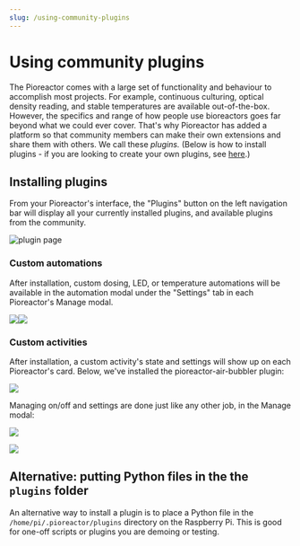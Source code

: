 ```yaml
---
slug: /using-community-plugins
---
```



# Using community plugins

The Pioreactor comes with a large set of functionality and behaviour to accomplish most projects. For example, continuous culturing, optical density reading, and stable temperatures are available out-of-the-box. However, the specifics and range of how people use bioreactors goes far beyond what we could ever cover. That's why Pioreactor has added a platform so that community members can make their own extensions and share them with others. We call these _plugins._ (Below is how to install plugins - if you are looking to create your own plugins, see [here](/developer-guide/Plugins/Turning%20your%20automation%20into%20a%20plugin).)

<TOCInline toc={toc} />

## Installing plugins

From your Pioreactor's interface, the "Plugins" button on the left navigation bar will display all your currently installed plugins, and available plugins from the community.

![plugin page](https://cdn.shopify.com/s/files/1/0515/1824/3002/files/Screen_Shot_2021-06-14_at_1.40.20_PM.png?v=1623692457)

### Custom automations

After installation, custom dosing, LED, or temperature automations will be available in the automation modal under the "Settings" tab in each Pioreactor's Manage modal.

![](https://cdn.shopify.com/s/files/1/0515/1824/3002/files/Screen_Shot_2021-05-31_at_3.20.08_PM.png?v=1622488873)![](https://cdn.shopify.com/s/files/1/0515/1824/3002/files/Screen_Shot_2021-05-31_at_3.20.13_PM.png?v=1622488848)

### Custom activities

After installation, a custom activity's state and settings will show up on each Pioreactor's card. Below, we've installed the pioreactor-air-bubbler plugin:

![](https://cdn.shopify.com/s/files/1/0515/1824/3002/files/Screen_Shot_2021-05-31_at_3.25.22_PM.png?v=1622489169)

Managing on/off and settings are done just like any other job, in the Manage modal:

![](https://cdn.shopify.com/s/files/1/0515/1824/3002/files/Screen_Shot_2021-05-31_at_3.27.43_PM.png?v=1622489327)

![](https://cdn.shopify.com/s/files/1/0515/1824/3002/files/Screen_Shot_2021-05-31_at_3.27.53_PM.png?v=1622489355)

## Alternative: putting Python files in the the `plugins` folder

An alternative way to install a plugin is to place a Python file in the `/home/pi/.pioreactor/plugins` directory on the Raspberry Pi. This is good for one-off scripts or plugins you are demoing or testing.